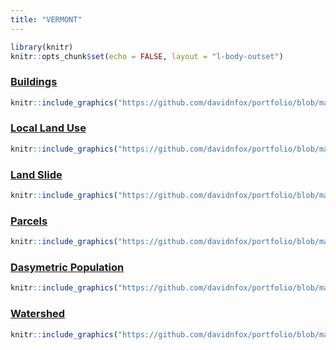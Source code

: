 ```yaml
---
title: "VERMONT"
---
```


```r
library(knitr)
knitr::opts_chunk$set(echo = FALSE, layout = "l-body-outset")
```

### [Buildings](https://github.com/davidnfox/portfolio/blob/main/hexes.png?raw=true)
```r
knitr::include_graphics("https://github.com/davidnfox/portfolio/blob/main/hexes.png?raw=true")
```

### [Local Land Use](https://github.com/davidnfox/portfolio/blob/main/landuse.jpg?raw=true)
```r
knitr::include_graphics("https://github.com/davidnfox/portfolio/blob/main/landuse.jpg?raw=true")
```

### [Land Slide](https://github.com/davidnfox/portfolio/blob/main/landslide.jpg?raw=true)
```r
knitr::include_graphics("https://github.com/davidnfox/portfolio/blob/main/landslide.jpg?raw=true")
```

### [Parcels](https://github.com/davidnfox/portfolio/blob/main/parcel.png?raw=true)
```r
knitr::include_graphics("https://github.com/davidnfox/portfolio/blob/main/parcels.png?raw=true")
```

### [Dasymetric Population](https://github.com/davidnfox/portfolio/blob/main/population.png?raw=true)
```r
knitr::include_graphics("https://github.com/davidnfox/portfolio/blob/main/population.png?raw=true")
```

### [Watershed](https://github.com/davidnfox/portfolio/blob/main/water.jpg?raw=true)
```r
knitr::include_graphics("https://github.com/davidnfox/portfolio/blob/main/water.jpg?raw=true")
```